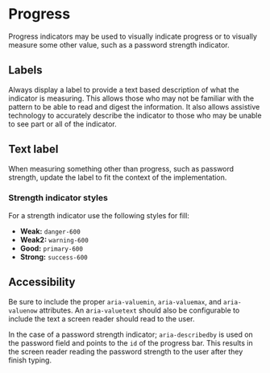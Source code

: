 

<Meta of={stories} />

# Progress

Progress indicators may be used to visually indicate progress or to visually measure some other
value, such as a password strength indicator.

<Primary />
<Controls />

## Labels

Always display a label to provide a text based description of what the indicator is measuring. This
allows those who may not be familiar with the pattern to be able to read and digest the information.
It also allows assistive technology to accurately describe the indicator to those who may be unable
to see part or all of the indicator.

<Canvas of={stories.Full} />

## Text label

When measuring something other than progress, such as password strength, update the label to fit the
context of the implementation.

<Canvas of={stories.CustomText} />

### Strength indicator styles

For a strength indicator use the following styles for fill:

- **Weak:** `danger-600`
- **Weak2:** `warning-600`
- **Good:** `primary-600`
- **Strong:** `success-600`

## Accessibility

Be sure to include the proper `aria-valuemin`, `aria-valuemax`, and `aria-valuenow` attributes. An
a`ria-valuetext` should also be configurable to include the text a screen reader should read to the
user.

In the case of a password strength indicator; `aria-describedby` is used on the password field and
points to the `id` of the progress bar. This results in the screen reader reading the password
strength to the user after they finish typing.
